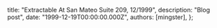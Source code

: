 
  title: "Extractable At San Mateo Suite 209, 12/1999",
  description: "Blog post",
  date: "1999-12-19T00:00:00.000Z",
  authors: [mingster],
};

<p><a href="/img/DCP_0008.jpg"><img style="clear:all;float:left;cursor:hand;margin:0 10px 10px 0;" alt="" src="/img/DCP_0008.jpg" /></a></p>

